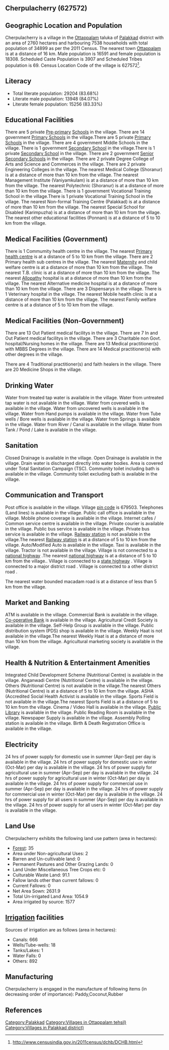 {{Infobox settlement
| name=Cherpulacherry
| native_name=
| native_name_lang=
| other_name=
| nickname=
| settlement_type=Village
| image_skyline=
| image_alt=
| image_caption=
| pushpin_map=India Kerala
| pushpin_label_position=right
| pushpin_map_alt=
| pushpin_map_caption=Location in Kerala, India
| latd=
| latm=
| lats=
| latNS=
| longd=
| longm=
| longs=
| longEW=
| coordinates_display=inline,title
| subdivision_type=Country
| subdivision_name={{flag|India}}
| subdivision_type1=[[States and territories of India|State]]
| subdivision_name1=Kerala 
| subdivision_type2=[[List of districts of India|District]]
| subdivision_name2=Palakkad
| subdivision_type3=Tahsil
| subdivision_name3=Ottappalam
| website=
| established_title=<!-- Established -->
| established_date=
| founder=
| named_for=
| government_type=
| governing_body=
| unit_pref=Metric=
| area_footnotes=
| area_rank=
| area_total_km2=27.60
| elevation_footnotes=
| elevation_m=
| population_total=34899
| population_as_of=2011
| population_rank=
| population_density_km2=1264
| population_demonym=
| population_footnotes=
| demographics_type1=Languages
| demographics1_title1=Official
| demographics1_info1=[[Malayalam language|Malayalam]]
| timezone1=[[Indian Standard Time|IST]]
| utc_offset1==+5:30
| postal_code_type=[[Postal Index Number|PIN]]
| postal_code=679503
| area_code_type=Telephone code
| area_code=
| registration_plate=
| blank1_name_sec1=Nearest city
| blank1_info_sec1=[[Ottappalam]]
| blank2_name_sec1=[[Human sex ratio|Sex ratio]]
| blank2_info_sec1=1103 [[male|♂]]/[[female|♀]]
| blank3_name_sec1=Literacy
| blank3_info_sec1=83.68%
| blank1_name_sec2=[[2011 Census of India|2011 census]] code
| blank1_info_sec2=627572
| footnotes=
}}

== Cherpulacherry (627572) ==

== Geographic Location and Population ==

Cherpulacherry is a village in the [[Ottappalam]] taluka of [[Palakkad]] district with an area of 2760 hectares and harbouring 7538 households with total population of 34899 as per the 2011 Census. The nearest town [[Ottappalam]] is at a distance of 16 km. Male population is 16591 and female population is 18308. Scheduled Caste Population is 3907 and Scheduled Tribes population is 69. Census Location Code of the village is 627572<ref>http://www.censusindia.gov.in/2011census/dchb/DCHB.html</ref>.


== Literacy ==  
* Total literate population: 29204 (83.68%)
* Literate male population: 13948 (84.07%)
* Literate female population: 15256 (83.33%)


== Educational Facilities ==  
There are 5 private [[Pre-primary]] [[School]]s in the village.
There are 14 government [[Primary School]]s in the village.There are 5 private [[Primary School]]s in the village.
There are 4 government Middle Schools in the village.
There is 1 government [[Secondary School]] in the village.There is 1 private [[Secondary School]] in the village.
There are 2 government [[Senior Secondary School]]s in the village.
There are 2 private Degree College of Arts and Science and Commerces in the village.
There are 2 private Engineering Colleges in the village.
The nearest Medical College (Shoranur) is at a distance of more than 10 km from the village.
The nearest Management Institute (Vaniyamkulam) is at a distance of more than 10 km from the village.
The nearest Polytechnic (Shoranur) is at a distance of more than 10 km from the village.
There is 1 government Vocational Training School in the village.There is 1 private Vocational Training School in the village.
The nearest Non-formal Training Centre (Palakkad) is at a distance of more than 10 km from the village.
The nearest Special School for Disabled (Karimpuzha) is at a distance of more than 10 km from the village.
The nearest other educational facilities (Ponnani) is at a distance of 5 to 10 km from the village.


== Medical Facilities (Government) ==
There is 1 Commumity health centre in the village.
The nearest [[Primary health centre]] is at a distance of 5 to 10 km from the village.
There are 2 Primary health sub centres in the village.
The nearest [[Maternity]] and child welfare centre is at a distance of more than 10 km from the village.
The nearest T.B. clinic is at a distance of more than 10 km from the village.
The nearest [[Allopathy]] hospital is at a distance of more than 10 km from the village.
The nearest Alternative medicine hospital is at a distance of more than 10 km from the village.
There are 3 Dispensarys in the village.
There is 1 Veterinary hospital in the village.
The nearest Mobile health clinic is at a distance of more than 10 km from the village.
The nearest Family welfare centre is at a distance of 5 to 10 km from the village.


== Medical Facilities (Non-Government) ==
There are 13 Out Patient medical facilitys in the village.
There are 7 In and Out Patient medical facilitys in the village.
There are 3 Charitable non Govt. hospital/Nursing homes in the village.
There are 13 Medical practitioner(s) with MBBS Degrees in the village.
There are 14 Medical practitioner(s) with other degrees in the village.

There are 4 Traditional practitioner(s) and faith healers in the village.
There are 20 Medicine Shops in the village.



== Drinking Water ==
Water from treated tap water is available in the village.
Water from untreated tap water is not available in the village.
Water from covered wells is available in the village.
Water from uncovered wells is available in the village.
Water from Hand pumps is available in the village.
Water from Tube wells / Bore wells is available in the village.
Water from Springs is available in the village.
Water from River / Canal is available in the village.
Water from Tank / Pond / Lake is available in the village.


== Sanitation ==
Closed Drainage is available in the village.
Open Drainage is available in the village.
Drain water is discharged directly into water bodies.
Area is covered under Total Sanitation Campaign (TSC).
Community toilet including bath is available in the village.
Community toilet excluding bath is available in the village.


== Communication and Transport ==
Post office is available in the village.
Village [[pin code]] is 679503.
Telephones (Land lines) is available in the village.
Public call office is available in the village.
Mobile phone coverage is available in the village.
Internet cafes / Common service centre is available in the village.
Private courier is available in the village.
Public bus service is available in the village.
Private bus service is available in the village.
[[Railway station]] is not available in the village.The nearest [[Railway station]] is at a distance of 5 to 10 km from the village.
Auto/Modified Auto is available in the village.
Taxi is available in the village.
Tractor is not available in the village.
Village is not connected to a [[national highway]] .The nearest [[national highway]] is at a distance of 5 to 10 km from the village..
Village is connected to a [[state highway]]  .
Village is connected to a major district road    .
Village is connected to a other district road  .


The nearest water bounded macadam road is at a distance of less than 5 km from the village.




== Market and Banking ==
ATM is available in the village.
Commercial Bank is available in the village.
[[Co-operative Bank]] is available in the village.
Agricultural Credit Society is available in the village.
Self-Help Group is available in the village.
Public distribution system (PDS) shop is available in the village.
Weekly Haat is not available in the village.The nearest Weekly Haat is at a distance of more than 10 km from the village.
Agricultural marketing society is available in the village.


== Health & Nutrition & Entertainment Amenities ==
Integrated Child Development Scheme (Nutritional Centre) is available in the village.
Anganwadi Centre (Nutritional Centre) is available in the village.
Others (Nutritional Centre) is not available in the village.The nearest Others (Nutritional Centre) is at a distance of 5 to 10 km from the village.
ASHA (Accredited Social Health Activist is available in the village.
Sports Field is not available in the village.The nearest Sports Field is at a distance of 5 to 10 km from the village.
Cinema / Video Hall is available in the village.
[[Public Library]] is available in the village.
Public Reading Room is available in the village.
Newspaper Supply is available in the village.
Assembly Polling station is available in the village.
Birth & Death Registration Office is available in the village.


== Electricity ==
24 hrs of power supply for domestic use in summer (Apr-Sep) per day is available in the village.
24 hrs of power supply for domestic use in winter (Oct-Mar) per day is available in the village.
24 hrs of power supply for agricultural use in summer (Apr-Sep) per day is available in the village.
24 hrs of power supply for agricultural use in winter (Oct-Mar) per day is available in the village.
24 hrs of power supply for commercial use in summer (Apr-Sep) per day is available in the village.
24 hrs of power supply for commercial use in winter (Oct-Mar) per day is available in the village.
24 hrs of power supply for all users in summer (Apr-Sep) per day is available in the village.
24 hrs of power supply for all users in winter (Oct-Mar) per day is available in the village.


== Land Use ==
Cherpulacherry exhibits the following land use pattern (area in hectares):
* [[Forest]]: 35
* Area under Non-agricultural Uses: 2
* Barren and Un-cultivable land: 0
* Permanent Pastures and Other Grazing Lands: 0
* Land Under Miscellaneous Tree Crops etc: 0
* Culturable Waste Land: 91.1
* Fallow lands other than current fallows: 0
* Current Fallows: 0
* Net Area Sown: 2631.9
* Total Un-irrigated Land Area: 1054.9
* Area irrigated by source: 1577


== [[Irrigation]] facilities ==
Sources of irrigation are as follows (area in hectares):
* Canals: 666
* Wells/Tube-wells: 18
* Tanks/Lakes: 1
* Water Falls: 0
* Others: 892


== Manufacturing ==
Cherpulacherry is engaged in the manufacture of following items (in decreasing order of importance): Paddy,Coconut,Rubber


[[Category:Palakkad]]
[[Category:Villages in Ottappalam tehsil)]]
[[Category:Villages in Palakkad district)]]


== References ==
{{Reflist}}


